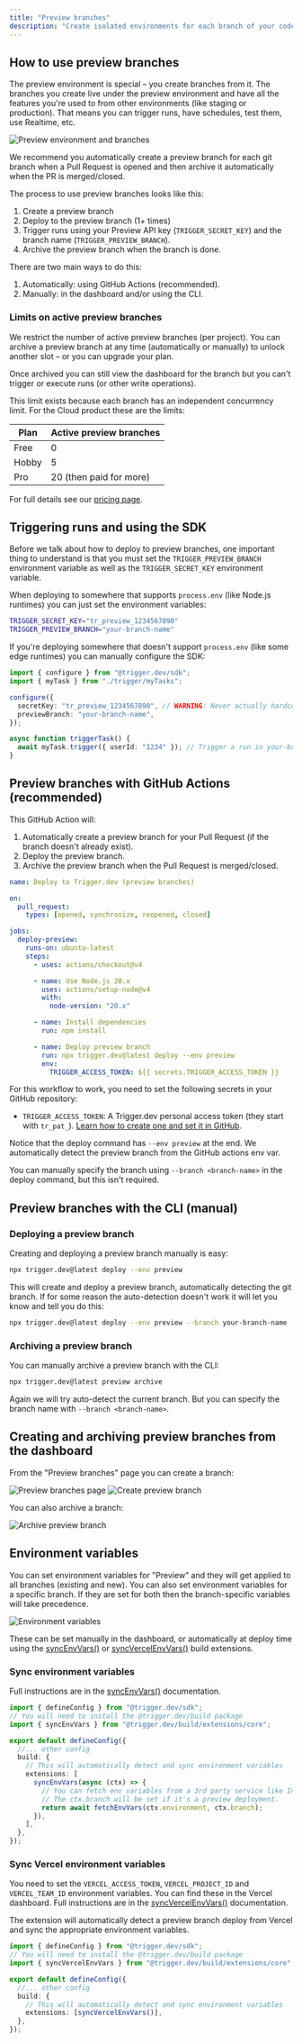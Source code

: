 ```yaml
---
title: "Preview branches"
description: "Create isolated environments for each branch of your code, allowing you to test changes before merging to production. You can create preview branches manually or automatically from your git branches."
---
```


## How to use preview branches

The preview environment is special – you create branches from it. The branches you create live under the preview environment and have all the features you're used to from other environments (like staging or production). That means you can trigger runs, have schedules, test them, use Realtime, etc.

![Preview environment and branches](/deployment/preview-environment-branches.png)

We recommend you automatically create a preview branch for each git branch when a Pull Request is opened and then archive it automatically when the PR is merged/closed.

The process to use preview branches looks like this:

1. Create a preview branch
2. Deploy to the preview branch (1+ times)
3. Trigger runs using your Preview API key (`TRIGGER_SECRET_KEY`) and the branch name (`TRIGGER_PREVIEW_BRANCH`).
4. Archive the preview branch when the branch is done.

There are two main ways to do this:

1. Automatically: using GitHub Actions (recommended).
2. Manually: in the dashboard and/or using the CLI.

### Limits on active preview branches

We restrict the number of active preview branches (per project). You can archive a preview branch at any time (automatically or manually) to unlock another slot – or you can upgrade your plan.

Once archived you can still view the dashboard for the branch but you can't trigger or execute runs (or other write operations).

This limit exists because each branch has an independent concurrency limit. For the Cloud product these are the limits:

| Plan  | Active preview branches |
| ----- | ----------------------- |
| Free  | 0                       |
| Hobby | 5                       |
| Pro   | 20 (then paid for more) |

For full details see our [pricing page](https://trigger.dev/pricing).

## Triggering runs and using the SDK

Before we talk about how to deploy to preview branches, one important thing to understand is that you must set the `TRIGGER_PREVIEW_BRANCH` environment variable as well as the `TRIGGER_SECRET_KEY` environment variable.

When deploying to somewhere that supports `process.env` (like Node.js runtimes) you can just set the environment variables:

```bash
TRIGGER_SECRET_KEY="tr_preview_1234567890"
TRIGGER_PREVIEW_BRANCH="your-branch-name"
```

If you're deploying somewhere that doesn't support `process.env` (like some edge runtimes) you can manually configure the SDK:

```ts
import { configure } from "@trigger.dev/sdk";
import { myTask } from "./trigger/myTasks";

configure({
  secretKey: "tr_preview_1234567890", // WARNING: Never actually hardcode your secret key like this
  previewBranch: "your-branch-name",
});

async function triggerTask() {
  await myTask.trigger({ userId: "1234" }); // Trigger a run in your-branch-name
}
```

## Preview branches with GitHub Actions (recommended)

This GitHub Action will:

1. Automatically create a preview branch for your Pull Request (if the branch doesn't already exist).
2. Deploy the preview branch.
3. Archive the preview branch when the Pull Request is merged/closed.

```yml .github/workflows/trigger-preview-branches.yml
name: Deploy to Trigger.dev (preview branches)

on:
  pull_request:
    types: [opened, synchronize, reopened, closed]

jobs:
  deploy-preview:
    runs-on: ubuntu-latest
    steps:
      - uses: actions/checkout@v4

      - name: Use Node.js 20.x
        uses: actions/setup-node@v4
        with:
          node-version: "20.x"

      - name: Install dependencies
        run: npm install

      - name: Deploy preview branch
        run: npx trigger.dev@latest deploy --env preview
        env:
          TRIGGER_ACCESS_TOKEN: ${{ secrets.TRIGGER_ACCESS_TOKEN }}
```

For this workflow to work, you need to set the following secrets in your GitHub repository:

- `TRIGGER_ACCESS_TOKEN`: A Trigger.dev personal access token (they start with `tr_pat_`). [Learn how to create one and set it in GitHub](/github-actions#creating-a-personal-access-token).

Notice that the deploy command has `--env preview` at the end. We automatically detect the preview branch from the GitHub actions env var.

You can manually specify the branch using `--branch <branch-name>` in the deploy command, but this isn't required.

## Preview branches with the CLI (manual)

### Deploying a preview branch

Creating and deploying a preview branch manually is easy:

```bash
npx trigger.dev@latest deploy --env preview
```

This will create and deploy a preview branch, automatically detecting the git branch. If for some reason the auto-detection doesn't work it will let you know and tell you do this:

```bash
npx trigger.dev@latest deploy --env preview --branch your-branch-name
```

### Archiving a preview branch

You can manually archive a preview branch with the CLI:

```bash
npx trigger.dev@latest preview archive
```

Again we will try auto-detect the current branch. But you can specify the branch name with `--branch <branch-name>`.

## Creating and archiving preview branches from the dashboard

From the "Preview branches" page you can create a branch:

![Preview branches page](/deployment/preview-branches.png)
![Create preview branch](/deployment/preview-branches-new.png)

You can also archive a branch:

![Archive preview branch](/deployment/preview-branches-archive.png)

## Environment variables

You can set environment variables for "Preview" and they will get applied to all branches (existing and new). You can also set environment variables for a specific branch. If they are set for both then the branch-specific variables will take precedence.

![Environment variables](/deployment/preview-environment-variables.png)

These can be set manually in the dashboard, or automatically at deploy time using the [syncEnvVars()](/config/extensions/syncEnvVars) or [syncVercelEnvVars()](/config/extensions/syncEnvVars#syncvercelenvvars) build extensions.

### Sync environment variables

Full instructions are in the [syncEnvVars()](/config/extensions/syncEnvVars) documentation.

```ts trigger.config.ts
import { defineConfig } from "@trigger.dev/sdk";
// You will need to install the @trigger.dev/build package
import { syncEnvVars } from "@trigger.dev/build/extensions/core";

export default defineConfig({
  //... other config
  build: {
    // This will automatically detect and sync environment variables
    extensions: [
      syncEnvVars(async (ctx) => {
        // You can fetch env variables from a 3rd party service like Infisical, Hashicorp Vault, etc.
        // The ctx.branch will be set if it's a preview deployment.
        return await fetchEnvVars(ctx.environment, ctx.branch);
      }),
    ],
  },
});
```

### Sync Vercel environment variables

You need to set the `VERCEL_ACCESS_TOKEN`, `VERCEL_PROJECT_ID` and `VERCEL_TEAM_ID` environment variables. You can find these in the Vercel dashboard. Full instructions are in the [syncVercelEnvVars()](/config/extensions/syncEnvVars#syncvercelenvvars) documentation.

The extension will automatically detect a preview branch deploy from Vercel and sync the appropriate environment variables.

```ts trigger.config.ts
import { defineConfig } from "@trigger.dev/sdk";
// You will need to install the @trigger.dev/build package
import { syncVercelEnvVars } from "@trigger.dev/build/extensions/core";

export default defineConfig({
  //... other config
  build: {
    // This will automatically detect and sync environment variables
    extensions: [syncVercelEnvVars()],
  },
});
```
